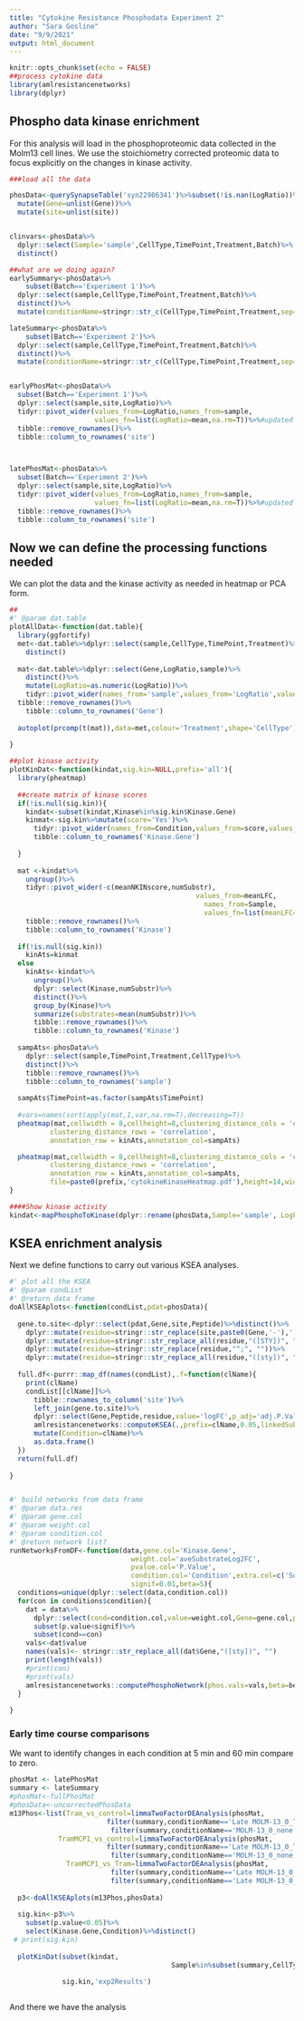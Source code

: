 ```yaml
---
title: "Cytokine Resistance Phosphodata Experiment 2"
author: "Sara Gosline"
date: "9/9/2021"
output: html_document
---
```



```r
knitr::opts_chunk$set(echo = FALSE)
##process cytokine data
library(amlresistancenetworks)
library(dplyr)
```

## Phospho data kinase enrichment

For this analysis will load in the phosphoproteomic data collected in the Molm13 cell lines. We use the stoichiometry corrected proteomic data to focus explicitly on the changes in kinase activity.  

```r

###load all the data

phosData<-querySynapseTable('syn22986341')%>%subset(!is.nan(LogRatio))%>%
  mutate(Gene=unlist(Gene))%>%
  mutate(site=unlist(site))


clinvars<-phosData%>%
  dplyr::select(Sample='sample',CellType,TimePoint,Treatment,Batch)%>%
  distinct()

##what are we doing again?
earlySummary<-phosData%>%
    subset(Batch=='Experiment 1')%>%
  dplyr::select(sample,CellType,TimePoint,Treatment,Batch)%>%
  distinct()%>%
  mutate(conditionName=stringr::str_c(CellType,TimePoint,Treatment,sep='_'))

lateSummary<-phosData%>%
    subset(Batch=='Experiment 2')%>%
  dplyr::select(sample,CellType,TimePoint,Treatment,Batch)%>%
  distinct()%>%
  mutate(conditionName=stringr::str_c(CellType,TimePoint,Treatment,sep='_'))


earlyPhosMat<-phosData%>%
  subset(Batch=='Experiment 1')%>%
  dplyr::select(sample,site,LogRatio)%>%
  tidyr::pivot_wider(values_from=LogRatio,names_from=sample,
                     values_fn=list(LogRatio=mean,na.rm=T))%>%#updated 9/6,values_fill=list(LogRatio=0.0))%>%
  tibble::remove_rownames()%>%
  tibble::column_to_rownames('site')



latePhosMat<-phosData%>%
  subset(Batch=='Experiment 2')%>%
  dplyr::select(sample,site,LogRatio)%>%
  tidyr::pivot_wider(values_from=LogRatio,names_from=sample,
                     values_fn=list(LogRatio=mean,na.rm=T))%>%#updated 9/6,values_fill=list(LogRatio=0.0))%>%
  tibble::remove_rownames()%>%
  tibble::column_to_rownames('site')
```

## Now we can define the processing functions needed


We can plot the data and the kinase activity as needed in heatmap or PCA form.
```r
##
#' @param dat.table
plotAllData<-function(dat.table){
  library(ggfortify)
  met<-dat.table%>%dplyr::select(sample,CellType,TimePoint,Treatment)%>%
    distinct()
    
  mat<-dat.table%>%dplyr::select(Gene,LogRatio,sample)%>%
    distinct()%>%
    mutate(LogRatio=as.numeric(LogRatio))%>%
    tidyr::pivot_wider(names_from='sample',values_from='LogRatio',values_fn=list(LogRatio=function(x) mean(x,na.rm=T)),values_fill=list(LogRatio=0))%>%
  tibble::remove_rownames()%>%
    tibble::column_to_rownames('Gene')
  
  autoplot(prcomp(t(mat)),data=met,colour='Treatment',shape='CellType')
 
}

##plot kinase activity
plotKinDat<-function(kindat,sig.kin=NULL,prefix='all'){
  library(pheatmap)
  
  ##create matrix of kinase scores
  if(!is.null(sig.kin)){
    kindat<-subset(kindat,Kinase%in%sig.kin$Kinase.Gene)
    kinmat<-sig.kin%>%mutate(score='Yes')%>%
      tidyr::pivot_wider(names_from=Condition,values_from=score,values_fill=list(score='No'))%>%
      tibble::column_to_rownames('Kinase.Gene')
  
  }
  
  mat <-kindat%>%
    ungroup()%>%
    tidyr::pivot_wider(-c(meanNKINscore,numSubstr),
                                              values_from=meanLFC,
                                                names_from=Sample,
                                                values_fn=list(meanLFC=mean), values_fill=0.0)%>%
    tibble::remove_rownames()%>%
    tibble::column_to_rownames('Kinase')
  
  if(!is.null(sig.kin))
    kinAts=kinmat
  else
    kinAts<-kindat%>%
      ungroup()%>%
      dplyr::select(Kinase,numSubstr)%>%
      distinct()%>%
      group_by(Kinase)%>%
      summarize(substrates=mean(numSubstr))%>%
      tibble::remove_rownames()%>%
      tibble::column_to_rownames('Kinase')
  
  sampAts<-phosData%>%
    dplyr::select(sample,TimePoint,Treatment,CellType)%>%
    distinct()%>%
    tibble::remove_rownames()%>%
    tibble::column_to_rownames('sample')
  
  sampAts$TimePoint=as.factor(sampAts$TimePoint)
  
  #vars=names(sort(apply(mat,1,var,na.rm=T),decreasing=T))
  pheatmap(mat,cellwidth = 8,cellheight=8,clustering_distance_cols = 'correlation',
          clustering_distance_rows = 'correlation',
          annotation_row = kinAts,annotation_col=sampAts) 

  pheatmap(mat,cellwidth = 8,cellheight=8,clustering_distance_cols = 'correlation',
          clustering_distance_rows = 'correlation',
          annotation_row = kinAts,annotation_col=sampAts,
          file=paste0(prefix,'cytokineKinaseHeatmap.pdf'),height=14,width=8) 
}

####Show kinase activity
kindat<-mapPhosphoToKinase(dplyr::rename(phosData,Sample='sample', LogFoldChange='LogRatio'))

```

## KSEA enrichment analysis

Next we define functions to carry out various KSEA analyses. 
```r
#' plot all the KSEA 
#' @param condList
#' @return data frame
doAllKSEAplots<-function(condList,pdat=phosData){
  
  gene.to.site<-dplyr::select(pdat,Gene,site,Peptide)%>%distinct()%>%
    dplyr::mutate(residue=stringr::str_replace(site,paste0(Gene,'-'),''))%>%
    dplyr::mutate(residue=stringr::str_replace_all(residue,"([STY])", ";\\1"))%>%
    dplyr::mutate(residue=stringr::str_replace(residue,"^;", ""))%>%
    dplyr::mutate(residue=stringr::str_replace_all(residue,"([sty])", ""))
  
  full.df<-purrr::map_df(names(condList),.f=function(clName){ 
    print(clName)
    condList[[clName]]%>%
      tibble::rownames_to_column('site')%>%
      left_join(gene.to.site)%>%
      dplyr::select(Gene,Peptide,residue,value='logFC',p_adj='adj.P.Val')%>%
      amlresistancenetworks::computeKSEA(.,prefix=clName,0.05,linkedSubs=1)%>%
      mutate(Condition=clName)%>%
      as.data.frame()
  })
  return(full.df)
  
}


#' build networks from data frame
#' @param data.res
#' @param gene.col
#' @param weight.col
#' @param condition.col
#' @return network list?
runNetworksFromDF<-function(data,gene.col='Kinase.Gene',
                              weight.col='aveSubstrateLog2FC',
                              pvalue.col='P.Value',
                              condition.col='Condition',extra.col=c('Substrate.Gene','Source','log2FC'),
                              signif=0.01,beta=5){
  conditions=unique(dplyr::select(data,condition.col))
  for(con in conditions$condition){
    dat = data%>%
      dplyr::select(cond=condition.col,value=weight.col,Gene=gene.col,p.value=pvalue.col)%>%
      subset(p.value<signif)%>%
      subset(cond==con)
    vals<-dat$value
    names(vals)<- stringr::str_replace_all(dat$Gene,"([sty])", "")
    print(length(vals))
    #print(con)
    #print(vals)
    amlresistancenetworks::computePhosphoNetwork(phos.vals=vals,beta=beta,fname=paste0('phosphoNetworkfor',con,'_beta',beta))
  }
   
}
```

### Early time course comparisons

We want to identify changes in each condition at 5 min and 60 min compare to zero.

```r

phosMat <- latePhosMat
summary <- lateSummary
#phosMat<-fullPhosMat
#phosData<-uncorrectedPhosData
m13Phos<-list(Tram_vs_control=limmaTwoFactorDEAnalysis(phosMat,    
                        filter(summary,conditionName=='Late MOLM-13_0_Trametinib')$sample,
                         filter(summary,conditionName=='MOLM-13_0_none')$sample),
            TramMCP1_vs_control=limmaTwoFactorDEAnalysis(phosMat,
                        filter(summary,conditionName=='Late MOLM-13_0_Trametinib+MCP-1')$sample,
                         filter(summary,conditionName=='MOLM-13_0_none')$sample),
              TramMCP1_vs_Tram=limmaTwoFactorDEAnalysis(phosMat,
                         filter(summary,conditionName=='Late MOLM-13_0_Trametinib')$sample,             
                         filter(summary,conditionName=='Late MOLM-13_0_Trametinib+MCP-1')$sample))
 
  p3<-doAllKSEAplots(m13Phos,phosData)
  
  sig.kin<-p3%>%
    subset(p.value<0.05)%>%
    select(Kinase.Gene,Condition)%>%distinct()
 # print(sig.kin)
  
  plotKinDat(subset(kindat,
                                        Sample%in%subset(summary,CellType=='MOLM-13')$sample),

             sig.kin,'exp2Results')
  
```

And there we have the analysis